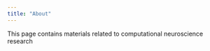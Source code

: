 ```yaml
---
title: "About"
---
```


This page contains materials related to computational neuroscience research
